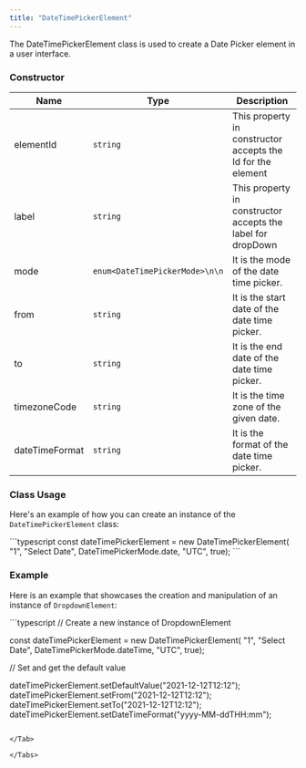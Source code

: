 ```yaml
---
title: "DateTimePickerElement"
---
```


The DateTimePickerElement class is used to create a Date Picker element in a user interface.

### Constructor

| Name           | Type                                 | Description                                                 |
| -------------- | ------------------------------------ | ----------------------------------------------------------- |
| elementId      | `string`                             | This property in constructor accepts the Id for the element |
| label          | `string`                             | This property in constructor accepts the label for dropDown |
| mode           | `enum<DateTimePickerMode>\n\n` | It is the mode of the date time picker.                     |
| from           | `string`                             | It is the start date of the date time picker.               |
| to             | `string`                             | It is the end date of the date time picker.                 |
| timezoneCode   | `string`                             | It is the time zone of the given date.                      |
| dateTimeFormat | `string`                             | It is the format of the date time picker.                   |

### Class Usage

Here's an example of how you can create an instance of the `DateTimePickerElement` class:

<Tabs>
<Tab title="TypeScript">
```typescript
const dateTimePickerElement = new DateTimePickerElement(
  "1",
  "Select Date",
  DateTimePickerMode.date,
  "UTC",
  true);
```

</Tab>

</Tabs>

### Example

Here is an example that showcases the creation and manipulation of an instance of `DropdownElement`:

<Tabs>
<Tab title="TypeScript">
```typescript
// Create a new instance of DropdownElement

const dateTimePickerElement = new DateTimePickerElement(
  "1",
  "Select Date",
  DateTimePickerMode.dateTime,
  "UTC",
  true);

// Set and get the default value

dateTimePickerElement.setDefaultValue("2021-12-12T12:12");
dateTimePickerElement.setFrom("2021-12-12T12:12");
dateTimePickerElement.setTo("2021-12-12T12:12");
dateTimePickerElement.setDateTimeFormat("yyyy-MM-ddTHH:mm");
```

</Tab>

</Tabs>
